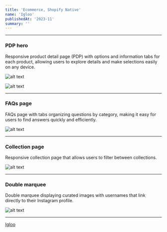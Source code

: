```yaml
---
title: 'Ecommerce, Shopify Native'
name: 'Igloo'
publishedAt: '2023-11'
summary: ''
---
```


***

### PDP hero

Responsive product detail page (PDP) with options and information tabs for each product, allowing users to explore details and make selections easily on any device.

![alt text](/images/igloo/Igloo-6.jpg)

![alt text](/images/igloo/Igloo-5.jpg)

***

### FAQs page

FAQs page with tabs organizing questions by category, making it easy for users to find answers quickly and efficiently.

![alt text](/images/igloo/Igloo-1.jpg)

***

### Collection page

Responsive collection page that allows users to filter between collections.

![alt text](/images/igloo/Igloo-2.jpeg)

***

### Double marquee

Double marquee displaying curated images with usernames that link directly to their Instagram profile.

![alt text](/images/igloo/Igloo-4.jpeg)

***

[Igloo](https://igloo.shop/)